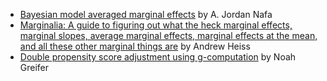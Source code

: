 - [Bayesian model averaged marginal effects](https://www.ajordannafa.com/blog/2022/05/24/bma-ames/) by A. Jordan Nafa
- [Marginalia: A guide to figuring out what the heck marginal effects, marginal slopes, average marginal effects, marginal effects at the mean, and all these other marginal things are](https://www.andrewheiss.com/blog/2022/05/20/marginalia/) by Andrew Heiss
- [Double propensity score adjustment using g-computation](https://stats.stackexchange.com/questions/580118/adjusting-the-model-by-propensity-scores-after-propensity-score-matching/580174#580174) by Noah Greifer
